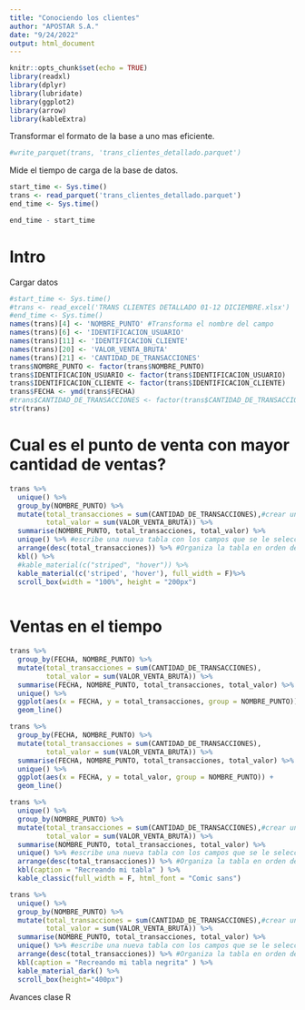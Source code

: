 ---
title: "Conociendo los clientes"
author: "APOSTAR S.A."
date: "9/24/2022"
output: html_document
---

```{r setup, include=FALSE, warning = F, message = F}
knitr::opts_chunk$set(echo = TRUE)
library(readxl)
library(dplyr)
library(lubridate)
library(ggplot2)
library(arrow)
library(kableExtra)
```

Transformar el formato de la base a uno mas eficiente.

```{r}
#write_parquet(trans, 'trans_clientes_detallado.parquet')
```

Mide el tiempo de carga de la base de datos.

```{r}
start_time <- Sys.time()
trans <- read_parquet('trans_clientes_detallado.parquet')
end_time <- Sys.time()

end_time - start_time

```

# Intro

Cargar datos

```{r data}
#start_time <- Sys.time()
#trans <- read_excel('TRANS CLIENTES DETALLADO 01-12 DICIEMBRE.xlsx')
#end_time <- Sys.time()
names(trans)[4] <- 'NOMBRE_PUNTO' #Transforma el nombre del campo
names(trans)[6] <- 'IDENTIFICACION_USUARIO'
names(trans)[11] <- 'IDENTIFICACION_CLIENTE'
names(trans)[20] <- 'VALOR_VENTA_BRUTA'
names(trans)[21] <- 'CANTIDAD_DE_TRANSACCIONES'
trans$NOMBRE_PUNTO <- factor(trans$NOMBRE_PUNTO)
trans$IDENTIFICACION_USUARIO <- factor(trans$IDENTIFICACION_USUARIO)
trans$IDENTIFICACION_CLIENTE <- factor(trans$IDENTIFICACION_CLIENTE)
trans$FECHA <- ymd(trans$FECHA)
#trans$CANTIDAD_DE_TRANSACCIONES <- factor(trans$CANTIDAD_DE_TRANSACCIONES)
str(trans)
```

# Cual es el punto de venta con mayor cantidad de ventas?

```{r}
trans %>%
  unique() %>%
  group_by(NOMBRE_PUNTO) %>%
  mutate(total_transacciones = sum(CANTIDAD_DE_TRANSACCIONES),#crear una nueva variable con el mutate
         total_valor = sum(VALOR_VENTA_BRUTA)) %>%
  summarise(NOMBRE_PUNTO, total_transacciones, total_valor) %>%
  unique() %>% #escribe una nueva tabla con los campos que se le seleccione
  arrange(desc(total_transacciones)) %>% #Organiza la tabla en orden desc #%>% operador pipe
  kbl() %>%
  #kable_material(c("striped", "hover")) %>%
  kable_material(c('striped', 'hover'), full_width = F)%>%
  scroll_box(width = "100%", height = "200px")
  
```

# Ventas en el tiempo

```{r}
trans %>%
  group_by(FECHA, NOMBRE_PUNTO) %>%
  mutate(total_transacciones = sum(CANTIDAD_DE_TRANSACCIONES),
         total_valor = sum(VALOR_VENTA_BRUTA)) %>%
  summarise(FECHA, NOMBRE_PUNTO, total_transacciones, total_valor) %>%
  unique() %>%
  ggplot(aes(x = FECHA, y = total_transacciones, group = NOMBRE_PUNTO)) +
  geom_line()
```

```{r}
trans %>%
  group_by(FECHA, NOMBRE_PUNTO) %>%
  mutate(total_transacciones = sum(CANTIDAD_DE_TRANSACCIONES),
         total_valor = sum(VALOR_VENTA_BRUTA)) %>%
  summarise(FECHA, NOMBRE_PUNTO, total_transacciones, total_valor) %>%
  unique() %>%
  ggplot(aes(x = FECHA, y = total_valor, group = NOMBRE_PUNTO)) +
  geom_line() 
```
```{r}
trans %>%
  unique() %>%
  group_by(NOMBRE_PUNTO) %>%
  mutate(total_transacciones = sum(CANTIDAD_DE_TRANSACCIONES),#crear una nueva variable con el mutate
         total_valor = sum(VALOR_VENTA_BRUTA)) %>%
  summarise(NOMBRE_PUNTO, total_transacciones, total_valor) %>%
  unique() %>% #escribe una nueva tabla con los campos que se le seleccione
  arrange(desc(total_transacciones)) %>% #Organiza la tabla en orden desc #%>% operador pipe
  kbl(caption = "Recreando mi tabla" ) %>%
  kable_classic(full_width = F, html_font = "Comic sans")
```
```{r}
trans %>%
  unique() %>%
  group_by(NOMBRE_PUNTO) %>%
  mutate(total_transacciones = sum(CANTIDAD_DE_TRANSACCIONES),#crear una nueva variable con el mutate
         total_valor = sum(VALOR_VENTA_BRUTA)) %>%
  summarise(NOMBRE_PUNTO, total_transacciones, total_valor) %>%
  unique() %>% #escribe una nueva tabla con los campos que se le seleccione
  arrange(desc(total_transacciones)) %>% #Organiza la tabla en orden desc #%>% operador pipe
  kbl(caption = "Recreando mi tabla negrita" ) %>%
  kable_material_dark() %>%
  scroll_box(height="400px")
```

Avances clase R